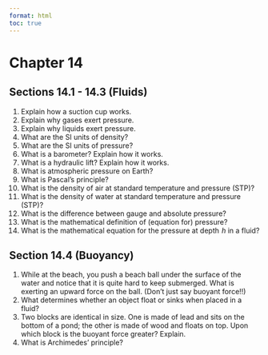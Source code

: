 ```yaml
---
format: html
toc: true
---
```


# Chapter 14  {-}

## Sections 14.1 - 14.3 (Fluids) {-}

1. Explain how a suction cup works.
2. Explain why gases exert pressure.
3. Explain why liquids exert pressure.
4. What are the SI units of density?
5. What are the SI units of pressure?
6. What is a barometer?  Explain how it works.
7. What is a hydraulic lift?  Explain how it works.
8. What is atmospheric pressure on Earth?
9. What is Pascal's principle?
10. What is the density of air at standard temperature and pressure (STP)?
11. What is the density of water at standard temperature and pressure (STP)?
12. What is the difference between gauge and absolute pressure?
13. What is the mathematical definition of (equation for) pressure?
14. What is the mathematical equation for the pressure at depth  $h$ in a fluid?


## Section 14.4 (Buoyancy) {-}

1. While at the beach, you push a beach ball under the surface of the water and notice that it is quite hard to keep submerged.  What is exerting an upward force on the ball. (Don't just say buoyant force!!)
2. What determines whether an object float or sinks when placed in a fluid?
3. Two blocks are identical in size. One is made of lead and sits on the bottom of a pond; the other is made of wood and floats on top.  Upon which block is the buoyant force greater? Explain.
4. What is Archimedes' principle?

